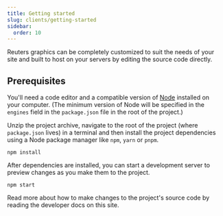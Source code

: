 ```yaml
---
title: Getting started
slug: clients/getting-started
sidebar:
  order: 10
---
```


Reuters graphics can be completely customized to suit the needs of your site and built to host on your servers by editing the source code directly.

## Prerequisites

You'll need a code editor and a compatible version of [Node](https://nodejs.org/en/) installed on your computer. (The minimum version of Node will be specified in the `engines` field in the `package.json` file in the root of the project.)

Unzip the project archive, navigate to the root of the project (where `package.json` lives) in a terminal and then install the project dependencies using a Node package manager like `npm`, `yarn` or `pnpm`.

```console
npm install
```

After dependencies are installed, you can start a development server to preview changes as you make them to the project.

```console
npm start
```

Read more about how to make changes to the project's source code by reading the developer docs on this site.




